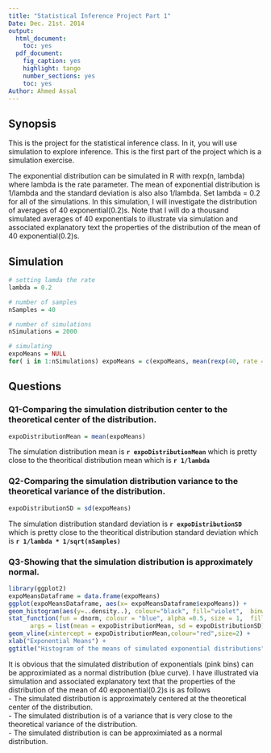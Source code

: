 ```yaml
---
title: "Statistical Inference Project Part 1"
Date: Dec. 21st. 2014
output:
  html_document:
    toc: yes
  pdf_document:
    fig_caption: yes
    highlight: tango
    number_sections: yes
    toc: yes
Author: Ahmed Assal
---
```

## Synopsis
This is the project for the statistical inference class. In it, you will use simulation to explore inference. This is the first part of the project which is a simulation exercise. 

The exponential distribution can be simulated in R with rexp(n, lambda) where lambda is the rate parameter. The mean of exponential distribution is 1/lambda and the standard deviation is also also 1/lambda. Set lambda = 0.2 for all of the simulations. In this simulation, I will investigate the distribution of averages of 40 exponential(0.2)s. Note that I will do a thousand simulated averages of 40 exponentials to illustrate via simulation and associated explanatory text the properties of the distribution of the mean of 40 exponential(0.2)s.

## Simulation
```r
# setting lamda the rate
lambda = 0.2

# number of samples
nSamples = 40

# number of simulations
nSimulations = 2000

# simulating
expoMeans = NULL
for( i in 1:nSimulations) expoMeans = c(expoMeans, mean(rexp(40, rate = lambda)))

```

## Questions
### Q1-Comparing the simulation distribution center to the theoretical center of the distribution.
```r
expoDistributionMean = mean(expoMeans)
```

The simulation distribution mean is **`r expoDistributionMean`** which is pretty close to the theoritical distribution mean which is **`r 1/lambda`**      

### Q2-Comparing the simulation distribution variance to the theoretical variance of the distribution.
```r
expoDistributionSD = sd(expoMeans)
```
The simulation distribution standard deviation is **`r expoDistributionSD`** which is pretty close to the theoritical distribution standard deviation which is **`r 1/lambda * 1/sqrt(nSamples)`**    

### Q3-Showing that the simulation distribution is approximately normal.

```r
library(ggplot2)
expoMeansDataframe = data.frame(expoMeans)
ggplot(expoMeansDataframe, aes(x= expoMeansDataframe$expoMeans)) + 
geom_histogram(aes(y=..density..), colour="black", fill="violet",  binwidth = 2 * lambda) + 
stat_function(fun = dnorm, colour = "blue", alpha =0.5, size = 1,  fill = "yellow", 
      args = list(mean = expoDistributionMean, sd = expoDistributionSD)) +
geom_vline(xintercept = expoDistributionMean,colour="red",size=2) +
xlab("Exponential Means") +
ggtitle("Histogram of the means of simulated exponential distributions") 
```
It is obvious that the simulated distribution of exponentials (pink bins) can be approximiated as a normal distribution (blue curve). I have illustrated via simulation and associated explanatory text that the properties of the distribution of the mean of 40 exponential(0.2)s is as follows   
- The simulated distribution is approximately centered at the theoretical center of the distribution.  
- The simulated distribution is of a variance that is very close to the theoretical variance of the distribution.  
- The simulated distribution is can be approximiated as a normal distribution.  